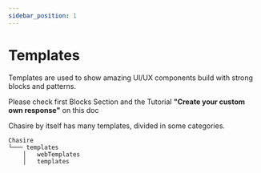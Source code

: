 ```yaml
---
sidebar_position: 1
---
```


# Templates


Templates are used to show amazing UI/UX components build with strong blocks and patterns.

Please check first Blocks Section and the Tutorial **"Create your custom own response"** on this doc

Chasire by itself has many templates, divided in some categories.

```shell
Chasire
└─── templates
    │   webTemplates
    │   templates
```

